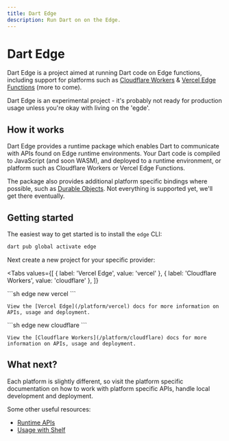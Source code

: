 ```yaml
---
title: Dart Edge
description: Run Dart on on the Edge.
---
```


# Dart Edge

Dart Edge is a project aimed at running Dart code on Edge functions, including support for platforms such as [Cloudflare Workers](https://workers.cloudflare.com/) & [Vercel Edge Functions](https://vercel.com/features/edge-functions) (more to come).

<Warning>
  Dart Edge is an experimental project - it's probably not ready for production
  usage unless you're okay with living on the 'egde'.
</Warning>

## How it works

Dart Edge provides a runtime package which enables Dart to communicate with APIs found on Edge runtime environments. Your Dart code is compiled to JavaScript (and soon WASM), and deployed to a runtime environment, or platform such as Cloudflare Workers or Vercel Edge Functions.

The package also provides additional platform specific bindings where possible, such as [Durable Objects](https://developers.cloudflare.com/workers/runtime-apis/durable-objects/). Not everything is supported yet, we'll get there eventually.

## Getting started

The easiest way to get started is to install the `edge` CLI:

```sh
dart pub global activate edge
```

Next create a new project for your specific provider:

<Tabs
  values={[
    { label: 'Vercel Edge', value: 'vercel' },
    { label: 'Cloudflare Workers', value: 'cloudflare' },
  ]}
>
  <TabItem value="vercel">
    ```sh
    edge new vercel
    ```

    View the [Vercel Edge](/platform/vercel) docs for more information on APIs, usage and deployment.

  </TabItem>
  <TabItem value="cloudflare">
    ```sh
    edge new cloudflare
    ```

    View the [Cloudflare Workers](/platform/cloudflare) docs for more information on APIs, usage and deployment.

  </TabItem>
</Tabs>

## What next?

Each platform is slightly different, so visit the platform specific documentation on how to work with platform specific APIs, handle local development and deployment.

Some other useful resources:

- [Runtime APIs](/apis)
- [Usage with Shelf]('/shelf')